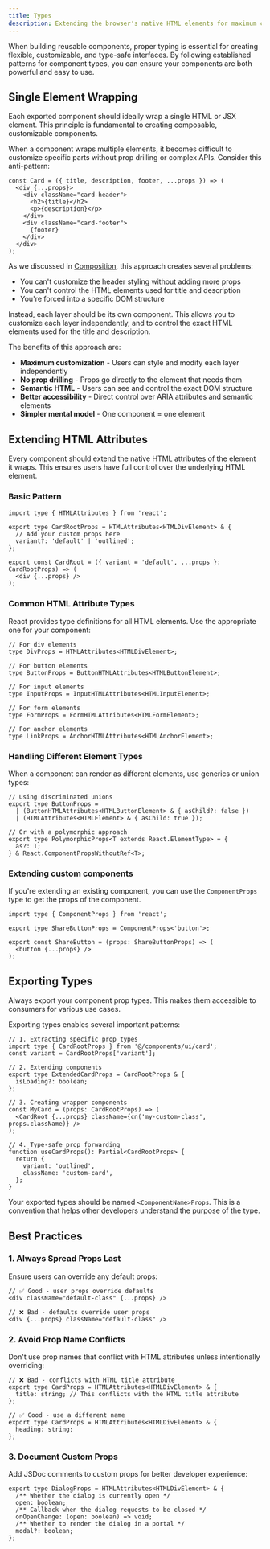 ```yaml
---
title: Types
description: Extending the browser's native HTML elements for maximum customization.
---
```


When building reusable components, proper typing is essential for creating flexible, customizable, and type-safe interfaces. By following established patterns for component types, you can ensure your components are both powerful and easy to use.

## Single Element Wrapping

Each exported component should ideally wrap a single HTML or JSX element. This principle is fundamental to creating composable, customizable components.

When a component wraps multiple elements, it becomes difficult to customize specific parts without prop drilling or complex APIs. Consider this anti-pattern:

```tsx title="@/components/ui/card.tsx"
const Card = ({ title, description, footer, ...props }) => (
  <div {...props}>
    <div className="card-header">
      <h2>{title}</h2>
      <p>{description}</p>
    </div>
    <div className="card-footer">
      {footer}
    </div>
  </div>
);
```

As we discussed in [Composition](/docs/composition), this approach creates several problems:
- You can't customize the header styling without adding more props
- You can't control the HTML elements used for title and description
- You're forced into a specific DOM structure

Instead, each layer should be its own component. This allows you to customize each layer independently, and to control the exact HTML elements used for the title and description.

The benefits of this approach are:
- **Maximum customization** - Users can style and modify each layer independently
- **No prop drilling** - Props go directly to the element that needs them
- **Semantic HTML** - Users can see and control the exact DOM structure
- **Better accessibility** - Direct control over ARIA attributes and semantic elements
- **Simpler mental model** - One component = one element

## Extending HTML Attributes

Every component should extend the native HTML attributes of the element it wraps. This ensures users have full control over the underlying HTML element.

### Basic Pattern

```tsx
import type { HTMLAttributes } from 'react';

export type CardRootProps = HTMLAttributes<HTMLDivElement> & {
  // Add your custom props here
  variant?: 'default' | 'outlined';
};

export const CardRoot = ({ variant = 'default', ...props }: CardRootProps) => (
  <div {...props} />
);
```

### Common HTML Attribute Types

React provides type definitions for all HTML elements. Use the appropriate one for your component:

```tsx
// For div elements
type DivProps = HTMLAttributes<HTMLDivElement>;

// For button elements
type ButtonProps = ButtonHTMLAttributes<HTMLButtonElement>;

// For input elements
type InputProps = InputHTMLAttributes<HTMLInputElement>;

// For form elements
type FormProps = FormHTMLAttributes<HTMLFormElement>;

// For anchor elements
type LinkProps = AnchorHTMLAttributes<HTMLAnchorElement>;
```

### Handling Different Element Types

When a component can render as different elements, use generics or union types:

```tsx
// Using discriminated unions
export type ButtonProps =
  | (ButtonHTMLAttributes<HTMLButtonElement> & { asChild?: false })
  | (HTMLAttributes<HTMLElement> & { asChild: true });

// Or with a polymorphic approach
export type PolymorphicProps<T extends React.ElementType> = {
  as?: T;
} & React.ComponentPropsWithoutRef<T>;
```

### Extending custom components

If you're extending an existing component, you can use the `ComponentProps` type to get the props of the component.

```tsx title="@/components/ui/share-button.tsx"
import type { ComponentProps } from 'react';

export type ShareButtonProps = ComponentProps<'button'>;

export const ShareButton = (props: ShareButtonProps) => (
  <button {...props} />
);
```

## Exporting Types

Always export your component prop types. This makes them accessible to consumers for various use cases.

Exporting types enables several important patterns:

```tsx
// 1. Extracting specific prop types
import type { CardRootProps } from '@/components/ui/card';
const variant = CardRootProps['variant'];

// 2. Extending components
export type ExtendedCardProps = CardRootProps & {
  isLoading?: boolean;
};

// 3. Creating wrapper components
const MyCard = (props: CardRootProps) => (
  <CardRoot {...props} className={cn('my-custom-class', props.className)} />
);

// 4. Type-safe prop forwarding
function useCardProps(): Partial<CardRootProps> {
  return {
    variant: 'outlined',
    className: 'custom-card',
  };
}
```

Your exported types should be named `<ComponentName>Props`. This is a convention that helps other developers understand the purpose of the type.

## Best Practices

### 1. Always Spread Props Last

Ensure users can override any default props:

```tsx
// ✅ Good - user props override defaults
<div className="default-class" {...props} />

// ❌ Bad - defaults override user props
<div {...props} className="default-class" />
```

### 2. Avoid Prop Name Conflicts

Don't use prop names that conflict with HTML attributes unless intentionally overriding:

```tsx
// ❌ Bad - conflicts with HTML title attribute
export type CardProps = HTMLAttributes<HTMLDivElement> & {
  title: string; // This conflicts with the HTML title attribute
};

// ✅ Good - use a different name
export type CardProps = HTMLAttributes<HTMLDivElement> & {
  heading: string;
};
```

### 3. Document Custom Props

Add JSDoc comments to custom props for better developer experience:

```tsx
export type DialogProps = HTMLAttributes<HTMLDivElement> & {
  /** Whether the dialog is currently open */
  open: boolean;
  /** Callback when the dialog requests to be closed */
  onOpenChange: (open: boolean) => void;
  /** Whether to render the dialog in a portal */
  modal?: boolean;
};
```
